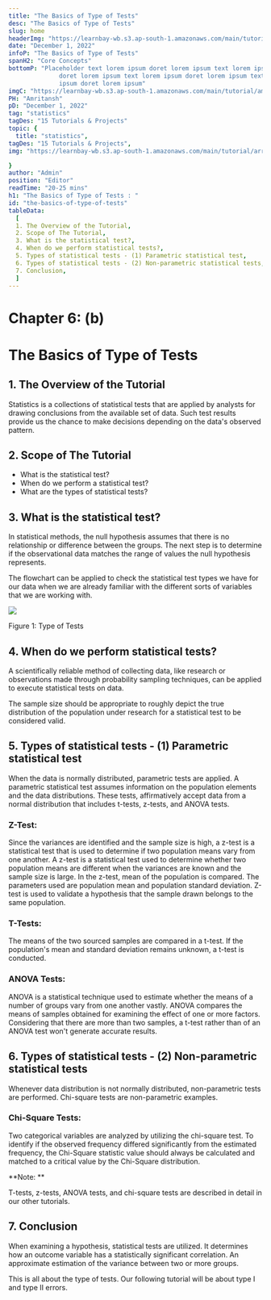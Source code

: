 ```yaml
---
title: "The Basics of Type of Tests"
desc: "The Basics of Type of Tests"
slug: home
headerImg: "https://learnbay-wb.s3.ap-south-1.amazonaws.com/main/tutorial/python.png"
date: "December 1, 2022"
infoP: "The Basics of Type of Tests"
spanH2: "Core Concepts"
bottomP: "Placeholder text lorem ipsum doret lorem ipsum text lorem ipsum
              doret lorem ipsum text lorem ipsum doret lorem ipsum text lorem
              ipsum doret lorem ipsum"
imgC: "https://learnbay-wb.s3.ap-south-1.amazonaws.com/main/tutorial/amritansh.png"
PH: "Amritansh"
pD: "December 1, 2022"
tag: "statistics"
tagDes: "15 Tutorials & Projects"
topic: {
  title: "statistics",
tagDes: "15 Tutorials & Projects",
img: "https://learnbay-wb.s3.ap-south-1.amazonaws.com/main/tutorial/arrow.png"

}
author: "Admin"
position: "Editor"
readTime: "20-25 mins"
h1: "The Basics of Type of Tests : "
id: "the-basics-of-type-of-tests"
tableData:
  [
  1. The Overview of the Tutorial, 
  2. Scope of The Tutorial,  
  3. What is the statistical test?,  
  4. When do we perform statistical tests?,  
  5. Types of statistical tests - (1) Parametric statistical test,
  6. Types of statistical tests - (2) Non-parametric statistical tests,
  7. Conclusion,
  ]
---
```


# **Chapter 6: (b)**


# **The Basics of Type of Tests**


## 1. The Overview of the Tutorial

Statistics is a collections of statistical tests that are applied by analysts for drawing conclusions from the available set of data. Such test results provide us the chance to make decisions depending on the data's observed pattern. 


## 2. Scope of The Tutorial



* What is the statistical test?
* When do we perform a statistical test?
* What are the types of statistical tests?


## 3. What is the statistical test?

In statistical methods, the null hypothesis assumes that there is no relationship or difference between the groups. The next step is to determine if the observational data matches the range of values the null hypothesis represents.

The flowchart can be applied to check the statistical test types we have for our data when we are already familiar with the different sorts of variables that we are working with.


<img src="https://learnbay-wb.s3.ap-south-1.amazonaws.com/main/tutorial/statistics/Image+for+Statistical+tests..jpg"></img>



Figure 1: Type of Tests 


## 4. When do we perform statistical tests?

A scientifically reliable method of collecting data, like research or observations made through probability sampling techniques, can be applied to execute statistical tests on data.

The sample size should be appropriate to roughly depict the true distribution of the population under research for a statistical test to be considered valid.


## 5. Types of statistical tests - (1) Parametric statistical test

When the data is normally distributed, parametric tests are applied. A parametric statistical test assumes information on the population elements and the data distributions. These tests, affirmatively accept data from a normal distribution that includes t-tests, z-tests, and ANOVA tests.


### **Z-Test:**

Since the variances are identified and the sample size is high, a z-test is a statistical test that is used to determine if two population means vary from one another. A z-test is a statistical test used to determine whether two population means are different when the variances are known and the sample size is large. In the z-test, mean of the population is compared. The parameters used are population mean and population standard deviation. Z-test is used to validate a hypothesis that the sample drawn belongs to the same population.


### **T-Tests:**

The means of the two sourced samples are compared in a t-test. If the population's mean and standard deviation remains unknown, a t-test is conducted.


### **ANOVA Tests:**

ANOVA is a statistical technique used to estimate whether the means of a number of groups vary from one another vastly. ANOVA compares the means of samples obtained for examining the effect of one or more factors. Considering that there are more than two samples, a t-test rather than of an ANOVA test won't generate accurate results.


## 6. Types of statistical tests - (2) Non-parametric statistical tests

Whenever data distribution is not normally distributed, non-parametric tests are performed. Chi-square tests are non-parametric examples.


### **Chi-Square Tests:**

Two categorical variables are analyzed by utilizing the chi-square test. To identify if the observed frequency differed significantly from the estimated frequency, the Chi-Square statistic value should always be calculated and matched to a critical value by the Chi-Square distribution.


**Note: **

T-tests, z-tests, ANOVA tests, and chi-square tests are described in detail in our other tutorials.


## 7. Conclusion

When examining a hypothesis, statistical tests are utilized. It determines how an outcome variable has a statistically significant correlation. An approximate estimation of the variance between two or more groups.

This is all about the type of tests. Our following tutorial will be about type I and type II errors.

